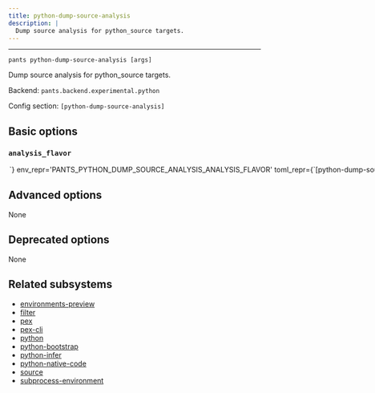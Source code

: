 ```yaml
---
title: python-dump-source-analysis
description: |
  Dump source analysis for python_source targets.
---
```



---

```
pants python-dump-source-analysis [args]
```

Dump source analysis for python_source targets.

Backend: <span className="color--primary">`pants.backend.experimental.python`</span>

Config section: <span className="color--primary">`[python-dump-source-analysis]`</span>

<span className={styles.options}>

## Basic options

### `analysis_flavor`

<Option
  cli_repr={`--python-dump-source-analysis-analysis-flavor=<AnalysisFlavor>`}
  env_repr='PANTS_PYTHON_DUMP_SOURCE_ANALYSIS_ANALYSIS_FLAVOR'
  toml_repr={`[python-dump-source-analysis]
analysis_flavor = <AnalysisFlavor>`}
  one_of='raw_dependency_inference, dependency_inference'
  default_repr={`dependency_inference`}
>

The type of information that should be returned.

- `dependency_inference`: The results of dependency inference, for every detected import in every file.

- `raw_dependency_inference`: The raw intermediate results of the dependency inference process,
  at every stage they&#x27;re available. Potentially useful for debugging the dependency inference process.

</Option>

## Advanced options

None

## Deprecated options

None

## Related subsystems

- [environments-preview](../subsystems/environments-preview.mdx)
- [filter](../subsystems/filter.mdx)
- [pex](../subsystems/pex.mdx)
- [pex-cli](../subsystems/pex-cli.mdx)
- [python](../subsystems/python.mdx)
- [python-bootstrap](../subsystems/python-bootstrap.mdx)
- [python-infer](../subsystems/python-infer.mdx)
- [python-native-code](../subsystems/python-native-code.mdx)
- [source](../subsystems/source.mdx)
- [subprocess-environment](../subsystems/subprocess-environment.mdx)

</span>
